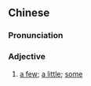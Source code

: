 {{also|些许}}
==Chinese==
{{zh-forms|s=些许}}

===Pronunciation===
{{zh-pron
|m=xiēxǔ
|c=se1 heoi2
|mn=qz:sia-hír
|cat=a
}}

===Adjective===
{{zh-adj}}

# [[a few]]; [[a little]]; [[some]]